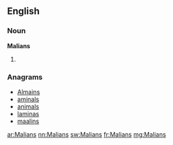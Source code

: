 ==English==

===Noun===
'''Malians'''

# {{plural of|[[Malian]]}}

===Anagrams===
* [[Almains#English|Almains]]
* [[aminals#English|aminals]]
* [[animals#English|animals]]
* [[laminas#English|laminas]]
* [[maalins#English|maalins]]

[[ar:Malians]]
[[nn:Malians]]
[[sw:Malians]]
[[fr:Malians]]
[[mg:Malians]]